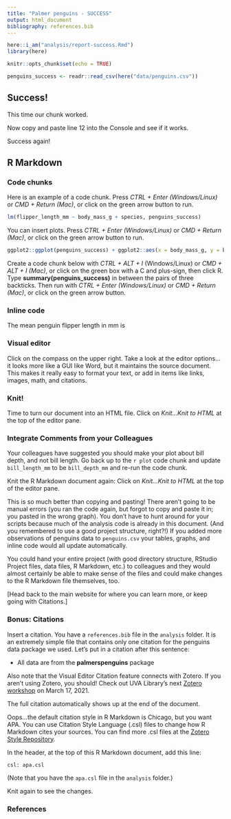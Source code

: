 ```yaml
---
title: "Palmer penguins - SUCCESS"
output: html_document
bibliography: references.bib
---
```


```r
here::i_am("analysis/report-success.Rmd")
library(here)

knitr::opts_chunk$set(echo = TRUE)

penguins_success <- readr::read_csv(here("data/penguins.csv"))
```

## Success!

This time our chunk worked.

Now copy and paste line 12 into the Console and see if it works.

Success again!

## R Markdown

### Code chunks

Here is an example of a code chunk. Press *CTRL + Enter (Windows/Linux)* or *CMD + Return (Mac)*, or click on the green arrow button to run.

```r
lm(flipper_length_mm ~ body_mass_g + species, penguins_success)
```

You can insert plots. Press *CTRL + Enter (Windows/Linux)* or *CMD + Return (Mac)*, or click on the green arrow button to run.

```r
ggplot2::ggplot(penguins_success) + ggplot2::aes(x = body_mass_g, y = bill_length_mm) + ggplot2::geom_point()
```

Create a code chunk below with *CTRL + ALT + I* (Windows/Linux) or *CMD + ALT + I (Mac)*, or click on the green box with a C and plus-sign, then click R. Type **summary(penguins_success)** in between the pairs of three backticks. Then run with *CTRL + Enter (Windows/Linux)* or *CMD + Return (Mac)*, or click on the green arrow button.

### Inline code

The mean penguin flipper length in mm is

### Visual editor

Click on the compass on the upper right. Take a look at the editor options...it looks more like a GUI like Word, but it maintains the source document. This makes it really easy to format your text, or add in items like links, images, math, and citations.

### Knit!

Time to turn our document into an HTML file. Click on *Knit...Knit to HTML* at the top of the editor pane.

### Integrate Comments from your Colleagues 

Your colleagues have suggested you should make your plot about bill depth, and not bill length. Go back up to the `r plot` code chunk and update `bill_length_mm` to be `bill_depth_mm` and re-run the code chunk.

Knit the R Markdown document again: Click on *Knit...Knit to HTML* at the top of the editor pane.

This is so much better than copying and pasting! There aren't going to be manual errors (you ran the code again, but forgot to copy and paste it in; you pasted in the wrong graph).  You don't have to hunt around for your scripts because much of the analysis code is already in this document.  (And you remembered to use a good project structure, right?!)  If you added more observations of penguins data to `penguins.csv` your tables, graphs, and inline code would all update automatically. 

You could hand your entire project (with good directory structure, RStudio Project files, data files, R Markdown, etc.) to colleagues and they would almost certainly be able to make sense of the files and could make changes to the R Markdown file themselves, too.

[Head back to the main website for where you can learn more, or keep going with Citations.]

### Bonus: Citations

Insert a citation. You have a `references.bib` file in the `analysis` folder. It is an extremely simple file that contains only one citation for the penguins data package we used. Let's put in a citation after this sentence:

- All data are from the **palmerspenguins** package

Also note that the Visual Editor Citation feature connects with Zotero. If you aren't using Zotero, you should! Check out UVA Library's next [Zotero workshop](https://cal.lib.virginia.edu/event/7525510) on March 17, 2021.

The full citation automatically shows up at the end of the document.

Oops...the default citation style in R Markdown is Chicago, but you want APA. You can use Citation Style Language (.csl) files to change how R Markdown cites your sources. You can find more .csl files at the [Zotero Style Repository](https://www.zotero.org/styles).

In the header, at the top of this R Markdown document, add this line:

`csl: apa.csl`

(Note that you have the `apa.csl` file in the `analysis` folder.)

Knit again to see the changes.

### References
